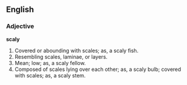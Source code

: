 ==English==

===Adjective===

'''scaly'''

#Covered or abounding with scales; as, a scaly fish.
#Resembling scales, laminae, or layers.
#Mean; low; as, a scaly fellow.
#Composed of scales lying over each other; as, a scaly bulb; covered with scales; as, a scaly stem.